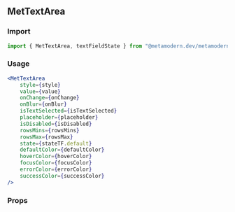 <!--- MetTextArea.stories.mdx -->


<Meta title="MDX/MetTextArea" component={MetTextArea} />

## MetTextArea

### Import

```jsx
import { MetTextArea, textFieldState } from "@metamodern.dev/metamodern-ui/";
```

### Usage

```jsx
<MetTextArea
    style={style}
    value={value}
    onChange={onChange}
    onBlur={onBlur}
    isTextSelected={isTextSelected}
    placeholder={placeholder}
    isDisabled={isDisabled}
    rowsMins={rowsMins}
    rowsMax={rowsMax}
    state={stateTF.default}
    defaultColor={defaultColor}
    hoverColor={hoverColor}
    focusColor={focusColor}
    errorColor={errorColor}
    successColor={successColor}
/>
```

### Props

<ArgsTable of={MetTextArea} />
